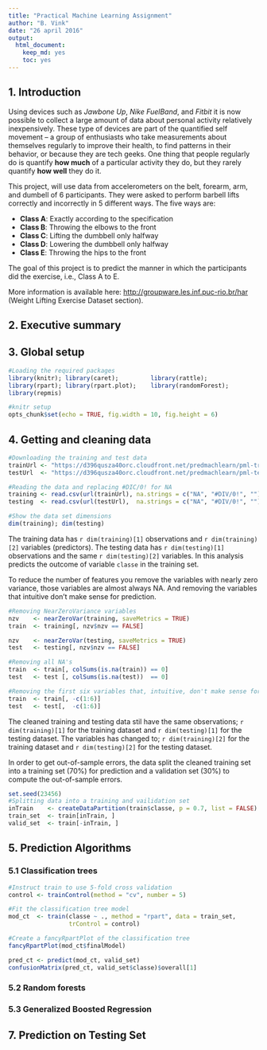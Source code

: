 ```yaml
---
title: "Practical Machine Learning Assignment"
author: "B. Vink"
date: "26 april 2016"
output: 
  html_document: 
    keep_md: yes
    toc: yes
---
```


## 1. Introduction
Using devices such as *Jawbone Up*, *Nike FuelBand*, and *Fitbit* it is now 
possible to collect a large amount of data about personal activity relatively 
inexpensively. These type of devices are part of the quantified self movement 
– a group of enthusiasts who take measurements about themselves regularly to 
improve their health, to find patterns in their behavior, or because they are 
tech geeks. One thing that people regularly do is quantify **how much** of a 
particular activity they do, but they rarely quantify **how well** they do it. 

This project, will use data from accelerometers on the belt, forearm, arm, and 
dumbell of 6 participants. They were asked to perform barbell lifts correctly 
and incorrectly in 5 different ways.  The five ways are:

- **Class A**:   Exactly according to the specification 
- **Class B**:   Throwing the elbows to the front 
- **Class C**:   Lifting the dumbbell only halfway 
- **Class D**:   Lowering the dumbbell only halfway 
- **Class E**:   Throwing the hips to the front 

The goal of this project is to predict the manner in which the participants did 
the exercise, i.e., Class A to E.

More information is available here: [http://groupware.les.inf.puc-rio.br/har](http://groupware.les.inf.puc-rio.br/har) 
(Weight Lifting Exercise Dataset section).

## 2. Executive summary


## 3. Global setup
```r
#Loading the required packages
library(knitr); library(caret);         library(rattle);
library(rpart); library(rpart.plot);    library(randomForest);
library(repmis)
```
```r
#knitr setup
opts_chunk$set(echo = TRUE, fig.width = 10, fig.height = 6)
```

## 4. Getting and cleaning data
```r
#Downloading the training and test data
trainUrl <- "https://d396qusza40orc.cloudfront.net/predmachlearn/pml-training.csv"
testUrl  <- "https://d396qusza40orc.cloudfront.net/predmachlearn/pml-testing.csv"

#Reading the data and replacing #DIC/0! for NA
training <- read.csv(url(trainUrl), na.strings = c("NA", "#DIV/0!", ""))
testing  <- read.csv(url(testUrl),  na.strings = c("NA", "#DIV/0!", ""))

#Show the data set dimensions 
dim(training); dim(testing)
```
The training data has `r dim(training)[1]` observations and `r dim(training)[2]` variables (predictors). The testing data has `r dim(testing)[1]` observations and the same `r dim(testing)[2]` variables. In this analysis predicts the outcome of variable `classe` in the training set.

To reduce the number of features you remove the variables with nearly zero variance, those variables are almost always NA. And removing the variables that intuitive don’t make sense for prediction. 
```r
#Removing NearZeroVariance variables
nzv    <- nearZeroVar(training, saveMetrics = TRUE)
train  <- training[, nzv$nzv == FALSE]

nzv    <- nearZeroVar(testing, saveMetrics = TRUE)
test   <- testing[, nzv$nzv == FALSE]

#Removing all NA's
train  <- train[, colSums(is.na(train)) == 0]
test   <- test [, colSums(is.na(test))  == 0]

#Removing the first six variables that, intuitive, don't make sense for prediction 
train  <- train[, -c(1:6)]
test   <- test[,  -c(1:6)]
```
The cleaned training and testing data stil have the same observations; `r dim(training)[1]` for the training dataset and `r dim(testing)[1]` for the testing dataset. The variables has changed to; `r dim(training)[2]` for the training dataset and `r dim(testing)[2]` for the testing dataset.

In order to get out-of-sample errors, the data split the cleaned training set into a training set (70%) for prediction and a validation set (30%) to compute the out-of-sample errors.
```r
set.seed(23456) 
#Splitting data into a training and vailidation set
inTrain    <- createDataPartition(train$classe, p = 0.7, list = FALSE)
train_set  <- train[inTrain, ]
valid_set  <- train[-inTrain, ]
```

## 5. Prediction Algorithms

### 5.1 Classification trees
```r
#Instruct train to use 5-fold cross validation
control <- trainControl(method = "cv", number = 5)

#Fit the classification tree model 
mod_ct  <- train(classe ~ ., method = "rpart", data = train_set, 
                 trControl = control)

#Create a fancyRpartPlot of the classification tree
fancyRpartPlot(mod_ct$finalModel)

pred_ct <- predict(mod_ct, valid_set)
confusionMatrix(pred_ct, valid_set$classe)$overall[1]
```


### 5.2 Random forests

### 5.3 Generalized Boosted Regression

## 7. Prediction on Testing Set